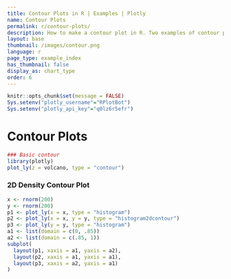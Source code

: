 ```yaml
---
title: Contour Plots in R | Examples | Plotly
name: Contour Plots
permalink: r/contour-plots/
description: How to make a contour plot in R. Two examples of contour plots of matrices and 2D distributions.
layout: base
thumbnail: /images/contour.png
language: r
page_type: example_index
has_thumbnail: false
display_as: chart_type
order: 6
---
```


```r
knitr::opts_chunk$set(message = FALSE)
Sys.setenv("plotly_username"="RPlotBot")
Sys.setenv("plotly_api_key"="q0lz6r5efr")
```
# Contour Plots

```r

### Basic contour
library(plotly)
plot_ly(z = volcano, type = "contour")
```

### 2D Density Contour Plot

```r
x <- rnorm(200)
y <- rnorm(200)
p1 <- plot_ly(x = x, type = "histogram")
p2 <- plot_ly(x = x, y = y, type = "histogram2dcontour")
p3 <- plot_ly(y = y, type = "histogram")
a1 <- list(domain = c(0, .85))
a2 <- list(domain = c(.85, 1))
subplot(
  layout(p1, xaxis = a1, yaxis = a2),
  layout(p2, xaxis = a1, yaxis = a1),
  layout(p3, xaxis = a2, yaxis = a1)
)
```
